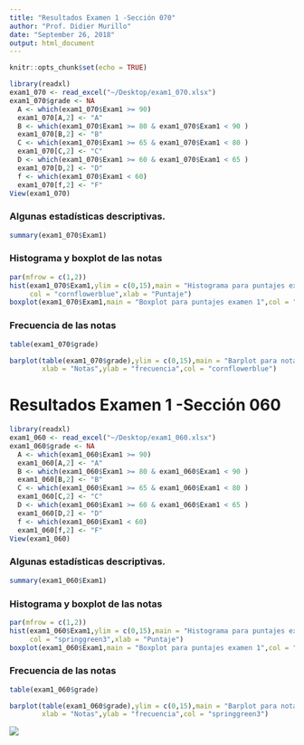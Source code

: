 ```yaml
---
title: "Resultados Examen 1 -Sección 070"
author: "Prof. Didier Murillo"
date: "September 26, 2018"
output: html_document
---
```


```r
knitr::opts_chunk$set(echo = TRUE)
```

```r
library(readxl)
exam1_070 <- read_excel("~/Desktop/exam1_070.xlsx")
exam1_070$grade <- NA
  A <- which(exam1_070$Exam1 >= 90)
  exam1_070[A,2] <- "A"
  B <- which(exam1_070$Exam1 >= 80 & exam1_070$Exam1 < 90 )
  exam1_070[B,2] <- "B"
  C <- which(exam1_070$Exam1 >= 65 & exam1_070$Exam1 < 80 )
  exam1_070[C,2] <- "C"
  D <- which(exam1_070$Exam1 >= 60 & exam1_070$Exam1 < 65 )
  exam1_070[D,2] <- "D"
  f <- which(exam1_070$Exam1 < 60)
  exam1_070[f,2] <- "F"
View(exam1_070)
```

### Algunas estadísticas descriptivas.

```r
summary(exam1_070$Exam1)
```

### Histograma y boxplot de las notas

```r
par(mfrow = c(1,2))
hist(exam1_070$Exam1,ylim = c(0,15),main = "Histograma para puntajes examen 1",
     col = "cornflowerblue",xlab = "Puntaje")
boxplot(exam1_070$Exam1,main = "Boxplot para puntajes examen 1",col = "cornflowerblue")
```

### Frecuencia de las notas

```r
table(exam1_070$grade)
```


```r
barplot(table(exam1_070$grade),ylim = c(0,15),main = "Barplot para notas examen 1", 
        xlab = "Notas",ylab = "frecuencia",col = "cornflowerblue")
```


# Resultados Examen 1 -Sección 060

```r
library(readxl)
exam1_060 <- read_excel("~/Desktop/exam1_060.xlsx")
exam1_060$grade <- NA
  A <- which(exam1_060$Exam1 >= 90)
  exam1_060[A,2] <- "A"
  B <- which(exam1_060$Exam1 >= 80 & exam1_060$Exam1 < 90 )
  exam1_060[B,2] <- "B"
  C <- which(exam1_060$Exam1 >= 65 & exam1_060$Exam1 < 80 )
  exam1_060[C,2] <- "C"
  D <- which(exam1_060$Exam1 >= 60 & exam1_060$Exam1 < 65 )
  exam1_060[D,2] <- "D"
  f <- which(exam1_060$Exam1 < 60)
  exam1_060[f,2] <- "F"
View(exam1_060)
```

### Algunas estadísticas descriptivas.

```r
summary(exam1_060$Exam1)
```

### Histograma y boxplot de las notas

```r
par(mfrow = c(1,2))
hist(exam1_060$Exam1,ylim = c(0,15),main = "Histograma para puntajes examen 1",
     col = "springgreen3",xlab = "Puntaje")
boxplot(exam1_060$Exam1,main = "Boxplot para puntajes examen 1",col = "springgreen3")
```

### Frecuencia de las notas

```r
table(exam1_060$grade)
```


```r
barplot(table(exam1_060$grade),ylim = c(0,15),main = "Barplot para notas examen 1", 
        xlab = "Notas",ylab = "frecuencia",col = "springgreen3")
```


![](blanco.png)

